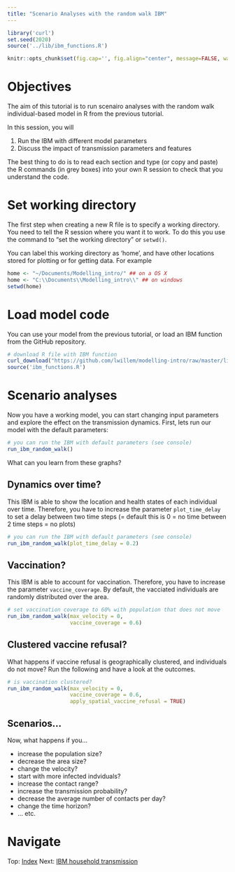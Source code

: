 ```yaml
---
title: "Scenario Analyses with the random walk IBM"
---
```


```r
library('curl')
set.seed(2020)
source('../lib/ibm_functions.R')

knitr::opts_chunk$set(fig.cap='', fig.align="center", message=FALSE, warning=FALSE, fig.height = 6, fig.width = 10)
```

# Objectives
The aim of this tutorial is to run scenairo analyses with the random walk individual-based model in R from the previous tutorial.

In this session, you will

1. Run the IBM with different model parameters
2. Discuss the impact of transmission parameters and features

The best thing to do is to read each section and type (or copy and paste) the R commands (in grey boxes) into your own R session to check that you understand the code.

# Set working directory
The first step when creating a new R file is to specify a working directory. You need to tell the R session where you want it to work. To do this you use the command to "set the working directory" or `setwd()`. 

You can label this working directory as 'home', and have other locations stored for plotting or for getting data. For example

```r
home <- "~/Documents/Modelling_intro/" ## on a OS X
home <- "C:\\Documents\\Modelling_intro\\" ## on windows
setwd(home)
```

# Load model code

You can use your model from the previous tutorial, or load an IBM function from the GitHub repository.

```r
# download R file with IBM function
curl_download("https://github.com/lwillem/modelling-intro/raw/master/lib/ibm_functions.R", destfile = "ibm_functions.R")
source('ibm_functions.R')
```

# Scenario analyses

Now you have a working model, you can start changing input parameters and explore the effect on the transmission dynamics. First, lets run our model with the default parameters:

```r
# you can run the IBM with default parameters (see console)
run_ibm_random_walk()

```

What can you learn from these graphs?

## Dynamics over time?

This IBM is able to show the location and health states of each individual over time. Therefore, you have to increase the parameter `plot_time_delay` to set a delay between two time steps (= default this is 0 = no time between 2 time steps = no plots)

```r
# you can run the IBM with default parameters (see console)
run_ibm_random_walk(plot_time_delay = 0.2)

```

## Vaccination?

This IBM is able to account for vaccination. Therefore, you have to increase the parameter `vaccine_coverage`. By default, the vacciated individuals are randomly distributed over the area. 

```r

# set vaccination coverage to 60% with population that does not move
run_ibm_random_walk(max_velocity = 0,
                    vaccine_coverage = 0.6)


```

## Clustered vaccine refusal?

What happens if vaccine refusal is geographically clustered, and individuals do not move? Run the following and have a look at the outcomes.

```r

# is vaccination clustered?
run_ibm_random_walk(max_velocity = 0,
                    vaccine_coverage = 0.6,
                    apply_spatial_vaccine_refusal = TRUE)


```

## Scenarios...
Now, what happens if you...

* increase the population size?
* decrease the area size?
* change the velocity?
* start with more infected indviduals?
* increase the contact range?
* increase the transmission probability?
* decrease the average number of contacts per day?
* change the time horizon?
* ... etc.


<div>
# Navigate
Top: [Index](index.html) Next: [IBM household transmission](intro_to_IBM_location.html)
</div>

